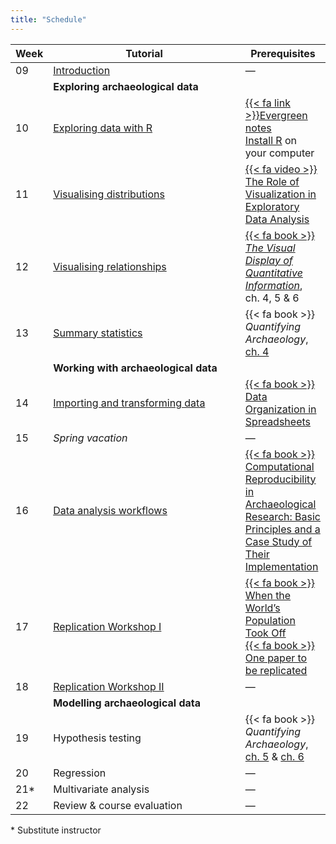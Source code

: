```yaml
---
title: "Schedule"
---
```


| Week | Tutorial                         | Prerequisites |
|------|----------------------------------|---------------|
| 09   | [Introduction](tutorials/introduction.qmd) | ---           |
|      | **Exploring archaeological data**                |
| 10   | [Exploring data with R](tutorials/eda_with_r.qmd)       | [{{< fa link >}}Evergreen notes](https://notes.andymatuschak.org/Evergreen_notes)<br>[Install R](https://cran.r-project.org/) on your computer |
| 11   | [Visualising distributions](tutorials/visualising_distributions.qmd)        | [{{< fa video >}}  The Role of Visualization in Exploratory Data Analysis](https://www.youtube.com/watch?v=ZdPNBF6GWBw)           |
| 12   | [Visualising relationships](tutorials/visualising_relationships.qmd)        | [{{< fa book >}} *The Visual Display of Quantitative Information*](https://archive.org/details/the-visual-display-of-quantitative-information-2ed-by-tufte-edward-r.-z-lib.org), ch. 4, 5 & 6 |
| 13   | [Summary statistics](tutorials/summary_statistics.qmd)               | {{< fa book >}} *Quantifying Archaeology*, [ch. 4](https://doi.org/10.1515/9781474472555-005)            |
|      | **Working with archaeological data**             |
| 14   | [Importing and transforming data](tutorials/tidy_data.qmd)  | [{{< fa book >}} Data Organization in Spreadsheets](https://doi.org/10.1080/00031305.2017.1375989) |
| 15   | *Spring vacation*                | ---           |
| 16   | [Data analysis workflows](tutorials/workflows.qmd)          | [{{< fa book >}} Computational Reproducibility in Archaeological Research: Basic Principles and a Case Study of Their Implementation](https://doi.org/10.1007/s10816-015-9272-9)           |
| 17   | [Replication Workshop I](tutorials/replication.qmd)           | [{{< fa book >}} When the World’s Population Took Off](https://doi.org/10.1126/science.1208880)<br />[{{< fa book >}} One paper to be replicated](tutorials/replication.qmd#prerequisites)            |
| 18   | [Replication Workshop II](tutorials/replication.qmd)          | ---           |
|      | **Modelling archaeological data**                |
| 19   | Hypothesis testing               | {{< fa book >}} *Quantifying Archaeology*, [ch. 5](https://doi.org/10.1515/9781474472555-006) & [ch. 6](https://doi.org/10.1515/9781474472555-007)           |
| 20   | Regression                       | ---           |
| 21*  | Multivariate analysis            | ---           |
| 22   | Review & course evaluation       | ---           |

\* Substitute instructor
